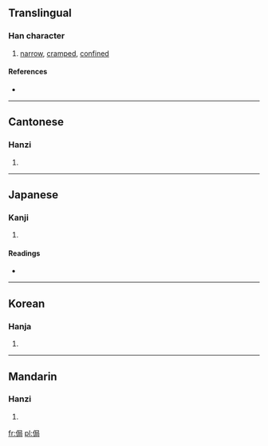 ==Translingual==

===Han character===
{{Han char|rn=9|rad=人|as=07|sn=9|four=2722<sub>7</sub>|canj=人尸尸口 (OSSR)}}

# [[narrow]], [[cramped]], [[confined]]

====References====
* {{Han ref|kx=0103.210|dkj=00648|dj=0219.020|hdz=10168.010|uh=4FB7|ud=20407|bh=AB5D|bd=43869}}

----

==Cantonese==

===Hanzi===
{{yue-hanzi|jyut=|y=guk6}}

# {{defn|Cantonese|sort=人07}}

----

==Japanese==

===Kanji===
{{ja-kanji|grade=|rs=人07}}

# {{defn|Japanese|sort=人07}}

====Readings====
* {{ja-readings|on=[[きょく]] (kyoku), [[ごく]] (goku)|kun=[[たけがひくい]] (takegahikui), [[せまる]] (semaru)}}

----

==Korean==

===Hanja===
{{ko-hanja|hangeul=국|rv=guk|mr=kuk}}

# {{defn|Korean|sort=人07}}

----

==Mandarin==

===Hanzi===
{{cmn-hanzi|pin=[[jú]] ([[ju2]])|wg=chü<sup>2</sup>}}

# {{defn|Mandarin|sort=人07}}

[[fr:侷]]
[[pl:侷]]